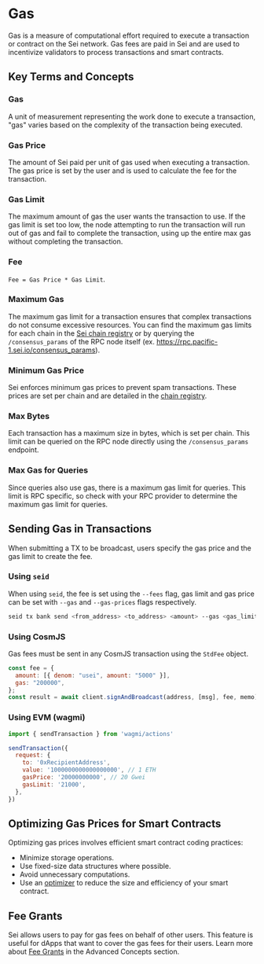 # Gas
Gas is a measure of computational effort required to execute a transaction or contract on the Sei network. Gas fees are paid in Sei and are used to incentivize validators to process transactions and smart contracts.

## Key Terms and Concepts

### Gas
A unit of measurement representing the work done to execute a transaction, "gas" varies based on the complexity of the transaction being executed.

### Gas Price
The amount of Sei paid per unit of gas used when executing a transaction. The gas price is set by the user and is used to calculate the fee for the transaction.

### Gas Limit
The maximum amount of gas the user wants the transaction to use. If the gas limit is set too low, the node attempting to run the transaction will run out of gas and fail to complete the transaction, using up the entire max gas without completing the transaction.

### Fee
`Fee = Gas Price * Gas Limit`.

### Maximum Gas

The maximum gas limit for a transaction ensures that complex transactions do not consume excessive resources. You can find the maximum gas limits for each chain in the [Sei chain registry](https://github.com/sei-protocol/chain-registry/blob/main/gas.json) or by querying the `/consensus_params` of the RPC node itself (ex. https://rpc.pacific-1.sei.io/consensus_params).

### Minimum Gas Price

Sei enforces minimum gas prices to prevent spam transactions. These prices are set per chain and are detailed in the [chain registry](https://github.com/sei-protocol/chain-registry/blob/main/gas.json).

### Max Bytes

Each transaction has a maximum size in bytes, which is set per chain. This limit can be queried on the RPC node directly using the `/consensus_params` endpoint.

### Max Gas for Queries

Since queries also use gas, there is a maximum gas limit for queries. This limit is RPC specific, so check with your RPC provider to determine the maximum gas limit for queries.

## Sending Gas in Transactions
When submitting a TX to be broadcast, users specify the gas price and the gas limit to create the fee.

### Using `seid`
When using `seid`, the fee is set using the `--fees` flag, gas limit and gas price can be set with `--gas` and  `--gas-prices` flags respectively.

```sh
seid tx bank send <from_address> <to_address> <amount> --gas <gas_limit> --gas-prices <gas_price> --fees <fee>
```

### Using CosmJS
Gas fees must be sent in any CosmJS transaction using the `StdFee` object.

```js
const fee = {
  amount: [{ denom: "usei", amount: "5000" }],
  gas: "200000",
};
const result = await client.signAndBroadcast(address, [msg], fee, memo);
```

### Using EVM (wagmi)
```js
import { sendTransaction } from 'wagmi/actions'

sendTransaction({
  request: {
    to: '0xRecipientAddress',
    value: '1000000000000000000', // 1 ETH
    gasPrice: '20000000000', // 20 Gwei
    gasLimit: '21000',
  },
})
```

## Optimizing Gas Prices for Smart Contracts

Optimizing gas prices involves efficient smart contract coding practices:
- Minimize storage operations.
- Use fixed-size data structures where possible.
- Avoid unnecessary computations.
- Use an [optimizer](https://github.com/CosmWasm/optimizer) to reduce the size and efficiency of your smart contract.

## Fee Grants
Sei allows users to pay for gas fees on behalf of other users. This feature is useful for dApps that want to cover the gas fees for their users. Learn more about [Fee Grants](/dev-advanced-concepts/fee-grants) in the Advanced Concepts section.
